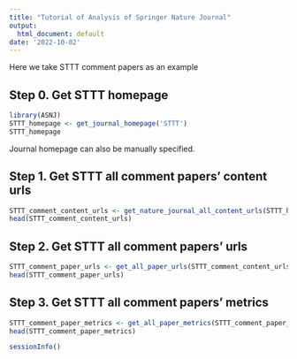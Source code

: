 ```yaml
---
title: "Tutorial of Analysis of Springer Nature Journal"
output:
  html_document: default
date: '2022-10-02'
---
```



Here we take STTT comment papers as an example

## Step 0. Get STTT homepage

```r
library(ASNJ)
STTT_homepage <- get_journal_homepage('STTT')
STTT_homepage
```
Journal homepage can also be manually specified.

## Step 1. Get STTT all comment papers' content urls

```r
STTT_comment_content_urls <- get_nature_journal_all_content_urls(STTT_homepage,'comment')
head(STTT_comment_content_urls)
```


## Step 2. Get STTT all comment papers' urls

```r
STTT_comment_paper_urls <- get_all_paper_urls(STTT_comment_content_urls[1:5])
head(STTT_comment_paper_urls)
```


## Step 3. Get STTT all comment papers' metrics

```r
STTT_comment_paper_metrics <- get_all_paper_metrics(STTT_comment_paper_urls[1:5])
head(STTT_comment_paper_metrics)
```



```r
sessionInfo()
```





